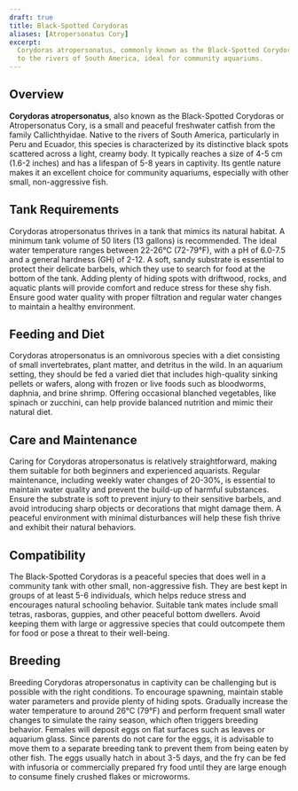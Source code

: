 ```yaml
---
draft: true
title: Black-Spotted Corydoras
aliases: [Atropersonatus Cory]
excerpt:
  Corydoras atropersonatus, commonly known as the Black-Spotted Corydoras, is a small, peaceful catfish species native
  to the rivers of South America, ideal for community aquariums.
---
```


## Overview

**Corydoras atropersonatus**, also known as the Black-Spotted Corydoras or Atropersonatus Cory, is a small and peaceful
freshwater catfish from the family Callichthyidae. Native to the rivers of South America, particularly in Peru and
Ecuador, this species is characterized by its distinctive black spots scattered across a light, creamy body. It
typically reaches a size of 4-5 cm (1.6-2 inches) and has a lifespan of 5-8 years in captivity. Its gentle nature makes
it an excellent choice for community aquariums, especially with other small, non-aggressive fish.

## Tank Requirements

Corydoras atropersonatus thrives in a tank that mimics its natural habitat. A minimum tank volume of 50 liters (13
gallons) is recommended. The ideal water temperature ranges between 22-26°C (72-79°F), with a pH of 6.0-7.5 and a
general hardness (GH) of 2-12. A soft, sandy substrate is essential to protect their delicate barbels, which they use to
search for food at the bottom of the tank. Adding plenty of hiding spots with driftwood, rocks, and aquatic plants will
provide comfort and reduce stress for these shy fish. Ensure good water quality with proper filtration and regular water
changes to maintain a healthy environment.

## Feeding and Diet

Corydoras atropersonatus is an omnivorous species with a diet consisting of small invertebrates, plant matter, and
detritus in the wild. In an aquarium setting, they should be fed a varied diet that includes high-quality sinking
pellets or wafers, along with frozen or live foods such as bloodworms, daphnia, and brine shrimp. Offering occasional
blanched vegetables, like spinach or zucchini, can help provide balanced nutrition and mimic their natural diet.

## Care and Maintenance

Caring for Corydoras atropersonatus is relatively straightforward, making them suitable for both beginners and
experienced aquarists. Regular maintenance, including weekly water changes of 20-30%, is essential to maintain water
quality and prevent the build-up of harmful substances. Ensure the substrate is soft to prevent injury to their
sensitive barbels, and avoid introducing sharp objects or decorations that might damage them. A peaceful environment
with minimal disturbances will help these fish thrive and exhibit their natural behaviors.

## Compatibility

The Black-Spotted Corydoras is a peaceful species that does well in a community tank with other small, non-aggressive
fish. They are best kept in groups of at least 5-6 individuals, which helps reduce stress and encourages natural
schooling behavior. Suitable tank mates include small tetras, rasboras, guppies, and other peaceful bottom dwellers.
Avoid keeping them with large or aggressive species that could outcompete them for food or pose a threat to their
well-being.

## Breeding

Breeding Corydoras atropersonatus in captivity can be challenging but is possible with the right conditions. To
encourage spawning, maintain stable water parameters and provide plenty of hiding spots. Gradually increase the water
temperature to around 26°C (79°F) and perform frequent small water changes to simulate the rainy season, which often
triggers breeding behavior. Females will deposit eggs on flat surfaces such as leaves or aquarium glass. Since parents
do not care for the eggs, it is advisable to move them to a separate breeding tank to prevent them from being eaten by
other fish. The eggs usually hatch in about 3-5 days, and the fry can be fed with infusoria or commercially prepared fry
food until they are large enough to consume finely crushed flakes or microworms.
